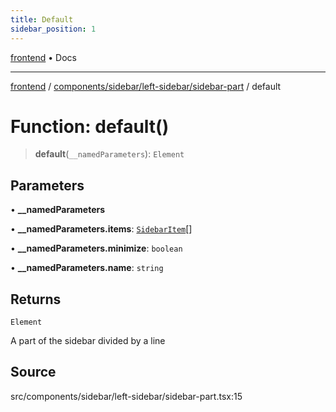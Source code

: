 ```yaml
---
title: Default
sidebar_position: 1
---
```


[frontend](../../../../..) • Docs

***

[frontend](../../../../..) / [components/sidebar/left-sidebar/sidebar-part](..) / default

# Function: default()

> **default**(`__namedParameters`): `Element`

## Parameters

• **\_\_namedParameters**

• **\_\_namedParameters.items**: [`SidebarItem`](../../../../../types/sidebar/interfaces/SidebarItem)[]

• **\_\_namedParameters.minimize**: `boolean`

• **\_\_namedParameters.name**: `string`

## Returns

`Element`

A part of the sidebar divided by a line

## Source

src/components/sidebar/left-sidebar/sidebar-part.tsx:15
